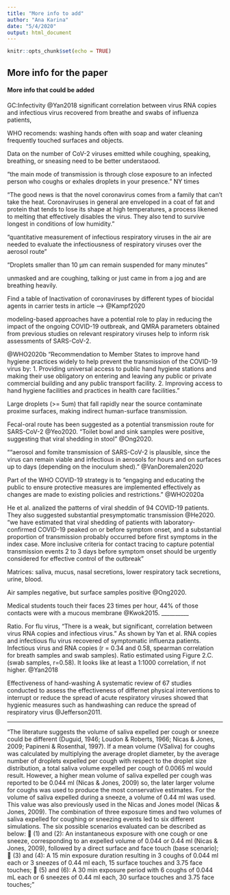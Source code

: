 ```yaml
---
title: "More info to add"
author: "Ana Karina"
date: "5/4/2020"
output: html_document
---
```


```r
knitr::opts_chunk$set(echo = TRUE)
```

## More info for the paper

#### More info that could be added

GC:Infectivity
@Yan2018 significant correlation between virus RNA copies and infectious virus recovered from breathe and swabs of influenza patients,


WHO recomends:
washing hands often with soap and water
cleaning frequently touched surfaces and objects. 

Data on the number of CoV-2 viruses emitted while coughing, speaking, breathing, or sneasing need to be better understaood. 

"the main mode of transmission is through close exposure to an infected person who coughs or exhales droplets in your presence." NY times

“The good news is that the novel coronavirus comes from a family that can't take the heat. Coronaviruses in general are enveloped in a coat of fat and protein that tends to lose its shape at high temperatures, a process likened to melting that effectively disables the virus. They also tend to survive longest in conditions of low humidity."

"quantitative measurement of infectious respiratory viruses in the air are needed to evaluate the infectiousness of respiratory viruses over the aerosol route"

"Droplets smaller than 10 μm can remain suspended for many minutes"


unmasked and are coughing, talking or just came in from a jog and are breathing heavily.

Find a table of Inactivation of coronaviruses by different types of biocidal agents in carrier tests in article --> @Kampf2020

modeling-based approaches have a potential role to play in reducing the impact of the ongoing COVID-19 outbreak, and QMRA parameters obtained from previous studies on relevant respiratory viruses help to inform risk assessments of SARS-CoV-2. 


@WHO2020b
"Recommendation to Member States to improve hand hygiene practices widely to help prevent the transmission of the COVID-19 virus by:
1. Providing universal access to public hand hygiene stations and making their use obligatory on entering and leaving any public or private commercial building and any public transport facility.
2. Improving access to hand hygiene facilities and practices in health care facilities."



Large droplets (>= 5um) that fall rapidly near the source contaminate proxime surfaces, making indirect human-surface transmission. 

Fecal-oral route has been suggested as a potential transmission route for SARS-CoV-2 @Yeo2020.
“Toilet bowl and sink samples were positive, suggesting that viral shedding in stool” @Ong2020.

"“aerosol and fomite transmission of SARS-CoV-2 is plausible, since the virus can remain viable and infectious in aerosols for hours and on surfaces up to days (depending on the inoculum shed).” @VanDoremalen2020

Part of the WHO COVID-19 strategy is to "engaging and educating the public to ensure protective measures are implemented effectively as changes are made to existing policies and restrictions." @WHO2020a

He et al. analized the patterns of viral sheddin of 94 COVID-19 patients. They also suggested substantial presymptomatic transmission @He2020. "we have estimated that viral shedding of patients
with laboratory-confirmed COVID-19 peaked on or before symptom onset, and a substantial proportion of transmission probably occurred before first symptoms in the index case. More inclusive criteria for contact tracing to capture potential transmission events 2 to 3 days before symptom onset should be urgently considered for effective control of the outbreak"

Matrices: saliva, mucus, nasal secretions, lower respiratory tack secretions, urine, blood. 

Air samples negative, but surface samples positive @Ong2020.

Medical students touch their faces 23 times per hour, 44% of those contacts were with a mucous membrane @Kwok2015. 
__________

Ratio.
For flu virus, "There is a weak, but significant, correlation between virus RNA copies and infectious virus." As shown by Yan et al. RNA copies and infectious flu virus recovered of symptomatic influenza patients. Infectious virus and RNA copies (r = 0.34 and 0.58, spearman correlation for breath samples and swab samples). Ratio estimated using Figure 2.C. (swab samples, r=0.58). It looks like at least a 1:1000 correlation, if not higher. @Yan2018

Effectiveness of hand-washing
A systematic review of 67 studies conducted to assess the effectiveness of differnet physical interventions to interrupt or reduce the spread of acute respiratory viruses showed that hygienic measures such as handwashing can reduce the spread of respiratory virus @Jefferson2011.

___________


"The literature suggests the volume of saliva expelled per cough or sneeze could be different
(Duguid, 1946; Loudon & Roberts, 1966; Nicas & Jones, 2009; Papineni & Rosenthal, 1997). If a
mean volume (VSaliva) for coughs was calculated by multiplying the average droplet diameter, by
the average number of droplets expelled per cough with respect to the droplet size distribution, a
total saliva volume expelled per cough of 0.0065 ml would result. However, a higher mean volume
of saliva expelled per cough was reported to be 0.044 ml (Nicas & Jones, 2009) so, the later larger
volume for coughs was used to produce the most conservative estimates. For the volume of saliva
expelled during a sneeze, a volume of 0.44 ml was used. This value was also previously used in
the Nicas and Jones model (Nicas & Jones, 2009). The combination of three exposure times and
two volumes of saliva expelled for coughing or sneezing events led to six different simulations.
The six possible scenarios evaluated can be described as below:
 (1) and (2): An instantaneous exposure with one cough or one sneeze, corresponding to an
expelled volume of 0.044 or 0.44 ml (Nicas & Jones, 2009), followed by a direct surface and face
touch (base scenario);
 (3) and (4): A 15 min exposure duration resulting in 3 coughs of 0.044 ml each or 3 sneezes of
0.44 ml each, 15 surface touches and 3.75 face touches;
 (5) and (6): A 30 min exposure period with 6 coughs of 0.044 mL each or 6 sneezes of 0.44 ml
each, 30 surface touches and 3.75 face touches; "
